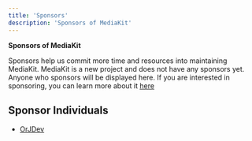 ```yaml
---
title: 'Sponsors'
description: 'Sponsors of MediaKit'
---
```


**Sponsors of MediaKit**

Sponsors help us commit more time and resources into maintaining MediaKit. MediaKit is a new project and does not have any sponsors yet. Anyone who sponsors will be displayed here. If you are interested in sponsoring, you can learn more about it [here](https://github.com/solidjs-community/mediakit)

## Sponsor Individuals

- [OrJDev](https://github.com/sponsors/OrJDev)
